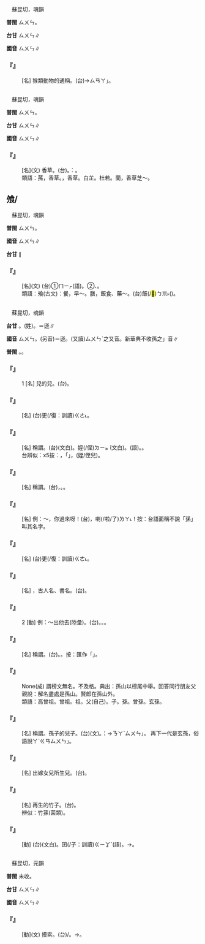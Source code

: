 
=={{ruby|猻|ㄙㄨㄣ}}==

　蘇昆切，魂韻

'''普閩''' <rt>ㄙㄨㄣ</rt>。

'''台甘''' <rt>ㄙㄨㄣ</rt>∥

'''國音''' <rt>ㄙㄨㄣ</rt>∥

    

==='''『{{ruby|猢|ㄏㄨˊ}}{{ruby|猻|ㄙㄨㄣ}}』'''===
: [名] 猴類動物的通稱。(台){{ruby|猴|ㄍㄠˊ}}{{ruby|猻|ㄙㄨㄣ}}{{ruby|仔|ㄚ}}→{{ruby|「|ㄍㄠˊ}}<rt>ㄙㄢ</rt><rt>ㄚ</rt>」。
    

=={{ruby|蓀|ㄙㄨㄣ}}==

　蘇昆切，魂韻

'''普閩''' <rt>ㄙㄨㄣ</rt>。

'''台甘''' <rt>ㄙㄨㄣ</rt>∥

'''國音''' <rt>ㄙㄨㄣ</rt>∥

    

==='''『{{ruby|蓀|ㄙㄨㄣ}}』'''===
: [名](文) 香草。(台){{ruby|芳|ㄆㄤ}}{{ruby|草|ㄘㄠˋ}}。{{ruby|亦|ㄧㄚㆷ ͘}}{{ruby|叫|ㄍㄧㄜ˪}}{{ruby|做|ㄗㄨㆤ˪}}{{ruby|/|ㄗㄜ˪}}：{{ruby|荃|ㄗㄨㄢˊ}}{{ruby|/|ㄘㄨㄢ}}。
:類語：蓀，香草。{{ruby|荃|ㄑㄩㄢˊ}}，香草。白芷。杜若。蘭，香草芝～。
:
    

==飧/{{ruby|<mark>&#xf9967;</mark>|ㄙㄨㄣ}}==

　蘇昆切，魂韻

'''普閩''' <rt>ㄙㄨㄣ</rt>。

'''國音''' <rt>ㄙㄨㄣ</rt>∥

'''台甘''' {{ruby|(文)|ㄙㄨㄣ}}∥

    

==='''『{{ruby|飧|ㄙㄨㄣ}}』'''===
: [名](文) (台)①{{ruby|煮|ㄐㄧˋ}}{{ruby|/|ㄗㄨˋ}}{{ruby|熟|ㄒㄧㆤㆶ}}{{ruby|丌|ㆤ}}{{ruby|食|ㄒㄧㆵ ͘}}{{ruby|物|ㆠㄨㆵ ͘}}{{ruby|(文)|ㄐㄧㄚㆷ}}<rt>ㄇㄧㆷ</rt>{{ruby|/|ㄇㆭㆷ}}(語)。②{{ruby|暗|ㆰ˪}}{{ruby|頓|ㄉㆭ˪}}、{{ruby|暗|ㆰ˪}}{{ruby|<mark>&#xffad1;</mark>|ㄅㆭ˫}}。
:類語：飧(古文)：餐，早～。膳，飯食、藥～。(台)飯(/<mark>&#xffad1;</mark>)<rt>ㄅㆭ˫</rt>({{ruby|炊|ㄘㄨㆤ}}{{ruby|/|ㄘㆤ}}{{ruby|熟|ㄒㄧㆤㆶ}}{{ruby|丌|ㆤ}}{{ruby|五|ㄫㆦˋ}}{{ruby|穀|ㄍㆦㆶ}})。
:
    

=={{ruby|孫|ㄙㄨㄣ}}==

　蘇昆切，魂韻

'''台甘''' {{ruby|(文)|ㄙㄨㄣ}}。{{ruby|(語)|ㄙㆭ}}(姓)。{{ruby|(文)|ㄙㄨㄣ˪}}＝遜∥

'''國音''' <rt>ㄙㄨㄣ</rt>。(另音){{ruby|(文)|ㄒㄩㄣˋ}}＝遜。(又讀)<rt>ㄙㄨㄣˋ</rt>{{ruby|，|ㄒㄩㄣˋ}}之又音。新華典不收孫之{{ruby|「|ㄙㄨㄣˋ}}」音∥

'''普閩''' {{ruby|(文)|ㄙㄨㄣ}}。{{ruby|(白)|ㄙㆭ}}。

    

==='''『{{ruby|孫|ㄙㄨㄣ}}』'''===
:1  [名] 兒{{ruby|子|·ㄗˇ}}的兒{{ruby|子|·ㄗˇ}}。(台){{ruby|孫|ㄙㄨㄣ}}。
    

==='''『{{ruby|稻|ㄉㄠˋ}}{{ruby|孫|ㄙㄨㄣ}}』'''===
: [名] (台){{ruby|對|ㄉㄨㄧ˪}}{{ruby|稻|ㄉㄧㄨ˫}}{{ruby|頭|ㄊㄠˊ}}更(/復：訓讀)<rt>ㄍㄜ˪</rt>{{ruby|→|ㄍㄜㆷ}}{{ruby|再|ㄗㄞ˪}}{{ruby|發|ㄏㄨㄚㆵ}}{{ruby|出|ㄘㄨㆵ}}{{ruby|來|·ㄌㄞˊ}}{{ruby|丌|ㆤ}}{{ruby|稻|ㄉㄧㄨ˫}}{{ruby|仔|ㄚ}}。
    

==='''『{{ruby|侄|ㄓˊ}}{{ruby|孫|ㄙㄨㄣ}}』'''===
: [名] 稱謂。(台){{ruby|姪|ㄉㄧㆵ ͘}}{{ruby|孫|ㄙㄨㄣ}}(文白)。姪(/侄)<rt>ㄉㄧㆵ ͘</rt>{{ruby|仔|ㄚ}}(文白)。{{ruby|孫|ㄙㄨㄣˊ}}{{ruby|仔|ㄚ}}(語)。{{ruby|稱|ㄑㄧㄥ}}{{ruby|兄|ㄏㄧㆩ}}{{ruby|弟|ㄉㄧ˫}}{{ruby|丌|ㆤ}}{{ruby|囝|ㄍㆩˋ}}{{ruby|/|ㄍㄧㆩˋ}}。
:台辨似：x5按：{{ruby|台|ㄉㄞˊ}}{{ruby|語|ㆣㄨˋ}}{{ruby|/|ㆣㄧˋ}}{{ruby|囝|ㄍㆩˋ}}{{ruby|/|ㄍㄧㆩˋ}}{{ruby|丌|ㆤ}}{{ruby|囝|ㄍㆩˋ}}{{ruby|/|ㄍㄧㆩˋ}}，{{ruby|單|ㄉㄢ}}{{ruby|稱|ㄑㄧㄥ}}「{{ruby|孫|ㄙㄨㄣ}}」，{{ruby|稱|ㄑㄧㄥ}}{{ruby|呼|ㄏㆦ}}{{ruby|兄|ㄏㄧㆩ}}{{ruby|弟|ㄉㄧ˫}}{{ruby|丌|ㆤ}}{{ruby|囝|ㄍㆩˋ}}{{ruby|/|ㄍㄧㆩˋ}}(姪/侄兒){{ruby|孫|ㄙㄨㄣˊ}}{{ruby|仔|ㄚ}}。
:
    

==='''『{{ruby|孫|ㄙㄨㄣ}}{{ruby|子|·ㄗˇ}}』'''===
: [名] 稱謂。(台){{ruby|孫|ㄙㄨㄣ}}，{{ruby|囝|ㄍㆩˋ}}{{ruby|/|ㄍㄧㆩˋ}}{{ruby|丌|ㆤ}}{{ruby|囝|ㄍㆩˋ}}{{ruby|/|ㄍㄧㆩˋ}}。{{ruby|後|ㄏㄠ˫}}{{ruby|生|ㄙㆥ}}{{ruby|/|ㄒㆪ}}{{ruby|丌|ㆤ}}{{ruby|後|ㄏㄠ˫}}{{ruby|生|ㄙㆥ}}{{ruby|/|ㄒㆪ}}。
    

==='''『{{ruby|孫|ㄙㄨㄣ}}{{ruby|兒|ㄦ}}』'''===
: [名] 例：～，你過來呀！(台){{ruby|戇|ㆣㆲ˫}}{{ruby|孫|ㄙㄨㄣ}}{{ruby|丌|ㆤ}}，{{ruby|汝|ㄌㄧˋ}}{{ruby|來|ㄌㄞˊ}}喇(/啦/了)<rt>ㄌㄚ˪</rt>！按：台語面稱不說「孫」叫其名字。
    

==='''『{{ruby|孫|ㄙㄨㄣ}}{{ruby|竹|ㄓㄨˊ}}』'''===
: [名] (台)更(/復：訓讀)<rt>ㄍㄜ˪</rt>{{ruby|/|ㄍㄜㆷ}}{{ruby|再|ㄗㄞ˪}}{{ruby|發|ㄏㄨㄚㆵ}}{{ruby|丌|ㆤ}}{{ruby|竹|ㄉㄧㆤㆶ}}。
    

==='''『{{ruby|孫|ㄙㄨㄣ}}{{ruby|子|ㄗˇ}}』'''===
: [名] {{ruby|孫|ㄙㄨㄣ}}{{ruby|子|ㄗˇ}}，古人名、書名。(台){{ruby|孫|ㄙㄨㄣ}}{{ruby|子|ㄗㄨˋ}}。
    

==='''『{{ruby|孫|ㄙㄨㄣ}}』'''===
:2  [動] 例：～出他去(陸彙)。(台){{ruby|<mark>&#xf8e78;</mark>|ㆠㄧ˪}}{{ruby|付|ㄏㆦ˫}}{{ruby|伊|ㄧ}}{{ruby|摸|ㄇㆦ}}{{ruby|鼻|ㄆㆪ˫}}{{ruby|出|ㄘㄨㆵ}}{{ruby|去|ㄎㄧ˪}}。{{ruby|加|ㄍㄚ}}{{ruby|衰|ㄙㄨㆤ}}{{ruby|出|ㄘㄨㆵ}}{{ruby|去|·ㄎㄧ˪}}。{{ruby|激|ㄍㄧㆤㆶ}}{{ruby|付|ㄏㆦ˫}}{{ruby|伊|ㄧ}}{{ruby|出|ㄘㄨㆵ}}{{ruby|去|·ㄎㄧ˪}}。
    

==='''『{{ruby|孫|ㄙㄨㄣ}}{{ruby|女|ㄋㄩˇ}}』'''===
: [名] 稱謂。(台){{ruby|孫|ㄙㄨㄣ}}{{ruby|女|ㄌㄨˋ}}{{ruby|/|ㄌㄧˋ}}。{{ruby|<mark>&#xffbb2;</mark>|ㄗㄚ}}{{ruby|某|ㆠㆦˋ}}{{ruby|孫|ㄙㄨㄣ}}。按：匯作「{{ruby|<mark>&#xffbb2;</mark>|ㄗㄚ}}{{ruby|<mark>&#xf9457;</mark>|ㆠㆦˋ}}{{ruby|孫|ㄙㄨㄣ}}」。
    

==='''『{{ruby|名|ㄇㄧㄥˊ}}{{ruby|落|ㄌㄨㄛˋ}}{{ruby|孫|ㄙㄨㄣ}}{{ruby|山|ㄕㄢ}}』'''===
: None(成) 謂榜文無名。不及格。典出：孫山以榜尾中舉。回答同行朋友父親說：解名盡處是孫山。賢郎{{ruby|更|ㄍㄥˋ}}在孫山外。
:類語：高曾祖。曾祖。祖。父(自己)。子。孫。曾孫。玄孫。
:
    

==='''『{{ruby|曾|ㄗㄥ}}{{ruby|孫|ㄙㄨㄣ}}』'''===
: [名] 稱謂。孫子的兒子。(台){{ruby|曾|ㄐㄧㄥ}}{{ruby|孫|ㄙㄨㄣ}}(文)。{{ruby|按|ㄢ˪}}：{{ruby|俗|ㄒㄧㆦㆶ ͘}}{{ruby|語|ㆣㄨ˫}}{{ruby|/|ㆣㄧˋ}}{{ruby|叫|ㄍㄧㄜ˪}}{{ruby|囝|ㄍㄢˋ}}{{ruby|仔|ㄚ}}{{ruby|孫|ㄙㄨㄣ}}→{{ruby|「|ㄍㄢ}}<rt>ㄋㄚˋ</rt><rt>ㄙㄨㄣ</rt>」。 再下一代是玄孫，俗語說{{ruby|「|ㄍㄢ}}<rt>ㄚˋ</rt><rt>ㄍㄢ</rt><rt>ㄙㄨㄣ</rt>」。
    

==='''『{{ruby|外|ㄨㄞˋ}}{{ruby|孫|ㄙㄨㄣ}}』'''===
: [名] 出嫁女兒所生兒{{ruby|子|·ㄗˇ}}。(台){{ruby|外|ㆣㄨㄚ˫}}{{ruby|孫|ㄙㄨㄣ}}。
    

==='''『{{ruby|竹|ㄓㄨˊ}}{{ruby|孫|ㄙㄨㄣ}}』'''===
: [名] 再生的竹子。(台){{ruby|對|ㄉㄨㄧ˪}}{{ruby|橫|ㄏㄨㆪˊ}}{{ruby|/|ㄏㄨㆮˊ}}{{ruby|根|ㄍㄧㄣ}}{{ruby|/|ㄍㄨㄣ}}{{ruby|莖|ㄍㄧㄥ}}{{ruby|發|ㄏㄨㄚㆵ}}{{ruby|出|ㄘㄨㆵ}}{{ruby|來|·ㄌㄞˊ}}{{ruby|丌|ㆤ}}{{ruby|竹|ㄉㄧㆤㆶ}}。
:辨似：竹蓀(菌類)。
:
    

==='''『{{ruby|子|ㄗˇ}}{{ruby|孫|ㄙㄨㄣ}}』'''===
: [動] (台){{ruby|子|ㄗㄨˋ}}{{ruby|孫|ㄙㄨㄣ}}(文白)。囝(/子：訓讀)<rt>ㄍㄧㆩˋ</rt>{{ruby|/|ㄍㆩˋ}}{{ruby|孫|ㄙㄨㄣ}}(語)。→{{ruby|後|ㄏㄧㄜ˫}}{{ruby|代|ㄉㄞ˫}}。
    

=={{ruby|搎|ㄙㄨㄣ}}==

　蘇昆切，元韻

'''普閩''' 未收。

'''台甘''' <rt>ㄙㄨㄣ</rt>∥

'''國音''' <rt>ㄙㄨㄣ</rt>∥

    

==='''『{{ruby|捫|ㄇㄣˊ}}{{ruby|搎|ㄙㄨㄣ}}』'''===
: [動](文) 摸索。(台){{ruby|暗|ㆰ˪}}{{ruby|中|ㄉㄧㆲ}}{{ruby|摸|ㄇㆦ}}{{ruby|/|ㆠㆲ}}{{ruby|搜|ㄙㄜ}}{{ruby|/|ㄙㆦ}}/{{ruby|搔|ㄙㄜ}}{{ruby|/|ㄙㆦ}}。→{{ruby|尋|ㄒㄩㄣˊ}}{{ruby|找|ㄓㄠˇ}}。
    
